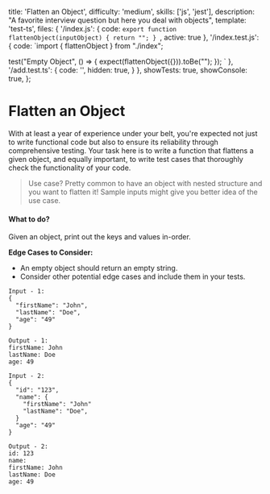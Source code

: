   title: 'Flatten an Object',
  difficulty: 'medium',
  skills: ['js', 'jest'],
  description:
    "A favorite interview question but here you deal with objects",
  template: 'test-ts',
  files: {
    '/index.js': {
      code: `export function flattenObject(inputObject) {
  return "";
}
`,
      active: true
    },
    '/index.test.js': {
      code: `import { flattenObject } from "./index";

test("Empty Object", () => {
  expect(flattenObject({})).toBe("");
});
`
      },
    '/add.test.ts': {
      code: '',
      hidden: true,
    }
  },
  showTests: true,
  showConsole: true,
};

# Flatten an Object

With at least a year of experience under your belt, you're expected not just to write functional code but also to ensure its reliability through comprehensive testing. Your task here is to write a function that flattens a given object, and equally important, to write test cases that thoroughly check the functionality of your code.

> Use case? Pretty common to have an object with nested structure and you want to flatten it! Sample inputs might give you better idea of the use case. 

#### What to do?
Given an object, print out the keys and values in-order. 

**Edge Cases to Consider:**
- An empty object should return an empty string.
- Consider other potential edge cases and include them in your tests.

```
Input - 1: 
{
  "firstName": "John",
  "lastName": "Doe",
  "age": "49"
}
```
```
Output - 1:
firstName: John
lastName: Doe
age: 49
```
```
Input - 2: 
{
  "id": "123",
  "name": {
    "firstName": "John"
    "lastName": "Doe",
  }
  "age": "49"
}
```
```
Output - 2:
id: 123
name:
firstName: John
lastName: Doe
age: 49
```